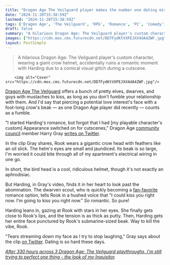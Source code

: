```yaml
---
title: "Dragon Age The Veilguard player makes the number one dating mistake and pecks fan-favorite love interest’s face off with giant bird head"
date: "2024-11-28T15:38:59Z"
lastmod: "2024-11-28T15:38:59Z"
tags: ['Dragon Age', 'The Veilguard', 'RPG', 'Romance', 'PC', 'Comedy']
draft: false
summary: "A hilarious Dragon Age: The Veilguard player's custom character, wearing a giant crow helmet, accidentally ruins a romantic moment with Harding due to a comical visual glitch during a cutscene."
images: ["https://cdn.mos.cms.futurecdn.net/DD7FydKtVXPEJXX4dA4ZWF.jpg"]
layout: PostSimple
---
```

> A hilarious Dragon Age: The Veilguard player's custom character, wearing a giant crow helmet, accidentally ruins a romantic moment with Harding due to a comical visual glitch during a cutscene.


        <img alt="Cover" src="https://cdn.mos.cms.futurecdn.net/DD7FydKtVXPEJXX4dA4ZWF.jpg"/>
        
[<u>Dragon Age The Veilguard</u>](https://www.gamesradar.com/dragon-age-4/) offers a bunch of pretty elves, dwarves, and guys with mustaches to kiss, as long as you don't fumble your relationship with them. And I'd say that piercing a potential love interest's face with a foot-long crow's beak — as one Dragon Age player did recently — counts as a fumble.

"I started Harding's romance, but forgot that I had [my playable character's custom] Appearance switched on for cutscenes," Dragon Age [<u>community council</u>](https://www.reddit.com/r/dragonage/comments/1dc0uzm/dragon_age_community_council/) member Harry Gray [<u>writes on Twitter</u>](https://x.com/hattedhedgehog/status/1861879232206454876). 

In the clip Gray shares, Rook wears a gigantic crow head with feathers like an oil slick. The helm's eyes are small and jaundiced. Its beak is so large, I'm worried it could bite through all of my apartment's electrical wiring in one go. 

In short, the bird head is a cool, ridiculous helmet, though it's not exactly an aphrodisiac. 

But Harding, in Gray's video, finds it in her heart to look past the abomination. The dwarven scout, who is quickly becoming a [<u>fan-favorite</u>](https://www.reddit.com/r/dragonage/comments/1gza7x4/dav_act_3_spoilers_harding_was_my_first_romance/) romance option, tells Rook in a hushed voice that "I could kiss you right now. I'm going to kiss you right now." *So* romantic. So pure! 

Harding leans in, gazing at Rook with stars in her eyes. She finally gets close to Rook's lips, and the tension is as thick as putty. Then, Harding gets her entire face punctured by Rook's submarine-sized beak. Way to kill the vibe, Rook. 

"Tears streaming down my face as I try to stop laughing," Gray says about the clip [<u>on Twitter</u>](https://x.com/hattedhedgehog/status/1861879234253230259). Dating is so hard these days. 

[<u><em>After 330 hours across 3 Dragon Age: The Veilguard playthroughs, I'm still trying to perfect one thing - the look of my Inquisitor</em></u>](https://www.gamesradar.com/games/rpg/after-330-hours-across-3-dragon-age-the-veilguard-playthroughs-im-still-trying-to-perfect-one-thing-the-look-of-my-inquisitor/)*.*
        